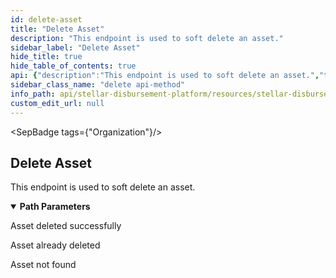 ```yaml
---
id: delete-asset
title: "Delete Asset"
description: "This endpoint is used to soft delete an asset."
sidebar_label: "Delete Asset"
hide_title: true
hide_table_of_contents: true
api: {"description":"This endpoint is used to soft delete an asset.","tags":["Organization"],"parameters":[{"name":"id","in":"path","description":"ID of the asset to delete","required":true,"schema":{"type":"string"}}],"responses":{"200":{"description":"Asset deleted successfully"},"204":{"description":"Asset already deleted"},"404":{"description":"Asset not found"}},"security":[{"BearerAuth":[]}],"method":"delete","path":"/assets/{id}","securitySchemes":{"BearerAuth":{"type":"apiKey","name":"Authorization","in":"header","description":"JWT used for authentication, signed with an ES256 private key."}},"info":{"title":"Stellar Disbursement Platform API","version":"","description":"The Stellar Disbursement Platform (SDP) is a tool built for organizations to make bulk payments to a group of recipients over the Stellar network. You can read more about using the SDP [here](https://developers.stellar.org/docs/category/use-the-stellar-disbursement-platform)."},"postman":{"name":"Delete Asset","description":{"content":"This endpoint is used to soft delete an asset.","type":"text/plain"},"url":{"path":["assets",":id"],"host":["{{baseUrl}}"],"query":[],"variable":[{"disabled":false,"description":{"content":"(Required) ID of the asset to delete","type":"text/plain"},"type":"any","value":"","key":"id"}]},"method":"DELETE","auth":{"type":"apikey","apikey":[{"type":"any","value":"Authorization","key":"key"},{"type":"any","value":"<API Key>","key":"value"},{"type":"any","value":"header","key":"in"}]}}}
sidebar_class_name: "delete api-method"
info_path: api/stellar-disbursement-platform/resources/stellar-disbursement-platform-api
custom_edit_url: null
---
```



<SepBadge tags={"Organization"}/>


## Delete Asset



This endpoint is used to soft delete an asset.

<details style={{"marginBottom":"1rem"}} data-collapsed={false} open={true}><summary style={{}}><strong>Path Parameters</strong></summary><div><ul><ParamsItem className={"paramsItem"} param={{"name":"id","in":"path","description":"ID of the asset to delete","required":true,"schema":{"type":"string"}}}></ParamsItem></ul></div></details><div><ApiTabs><TabItem label={"200"} value={"200"}><div>

Asset deleted successfully

</div><div></div></TabItem><TabItem label={"204"} value={"204"}><div>

Asset already deleted

</div><div></div></TabItem><TabItem label={"404"} value={"404"}><div>

Asset not found

</div><div></div></TabItem></ApiTabs></div>
